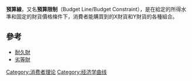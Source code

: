 {{NoteTA
|G1=Economics
|1=zh-tw:財貨;zh-hk:物品;zh-cn:商品;
|2=zh-tw:水準; zh-cn:水平; zh-hk:水平
}}
{{expand|time=2009-11-17}}
'''預算線'''，又名'''預算限制'''（Budget Line/Budget Constraint），是在給定的所得水準和固定的財貨價格條件下，消費者能購買到的X財貨和Y財貨的各種組合。

== 參考 ==
*[[耐久財|耐久財]]
*[[劣等財|劣等財]]
{{Econ-stub}}

[[Category:消费者理论|Category:消费者理论]]
[[Category:经济学曲线|Category:经济学曲线]]